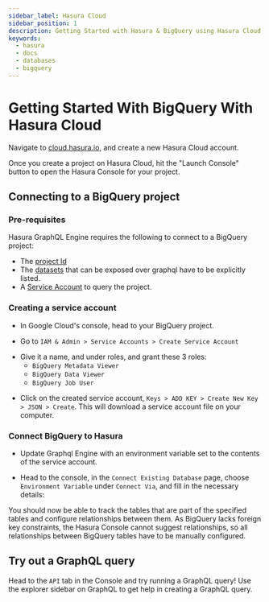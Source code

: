 ```yaml
---
sidebar_label: Hasura Cloud
sidebar_position: 1
description: Getting Started with Hasura & BigQuery using Hasura Cloud
keywords:
  - hasura
  - docs
  - databases
  - bigquery
---
```



# Getting Started With BigQuery With Hasura Cloud

Navigate to
[cloud.hasura.io](https://cloud.hasura.io/signup/?pg=docs&plcmt=body&cta=navigate-to-cloud-hasura-io&tech=default), and
create a new Hasura Cloud account.

Once you create a project on Hasura Cloud, hit the "Launch Console" button to open the Hasura Console for your project.

<Thumbnail src='/img/getting-started/create-new-project_console_2.12.1.png' alt='Connect new or existing database' width='900px' />

## Connecting to a BigQuery project

### Pre-requisites

Hasura GraphQL Engine requires the following to connect to a BigQuery project:

- The [project Id](https://support.google.com/googleapi/answer/7014113?hl=en)
- The [datasets](https://cloud.google.com/bigquery/docs/datasets-intro) that can be exposed over graphql have to be
explicitly listed.
- A [Service Account](https://cloud.google.com/iam/docs/service-accounts) to query the project.

### Creating a service account

- In Google Cloud's console, head to your BigQuery project.

- Go to `IAM & Admin > Service Accounts > Create Service Account`

<Thumbnail src='/img/databases/bigquery/getting-started/1-service-account.png' alt='Create new service account on GCP'
           width='400px' />

- Give it a name, and under roles, and grant these 3 roles:
  - `BigQuery Metadata Viewer`
  - `BigQuery Data Viewer`
  - `BigQuery Job User`

<Thumbnail src='/img/databases/bigquery/getting-started/2-service-account-details.png' alt='Add roles to service account on GCP' width='600px' />

- Click on the created service account, `Keys > ADD KEY > Create New Key > JSON > Create`. This will download a service
account file on your computer.

### Connect BigQuery to Hasura

- Update Graphql Engine with an environment variable set to the contents of the service account.

<Thumbnail src='/img/databases/bigquery/bigquery-add-service-account_console_2.12.1.png' alt='Add BigQuery service account to Hasura' width='900px' />

- Head to the console, in the `Connect Existing Database` page, choose `Environment Variable` under `Connect Via`, and
fill in the necessary details:

<Thumbnail src='/img/databases/bigquery/bigquery-connect-existing-database_console_2.12.0.png' alt='Connect existing BigQuery database in Hasura Cloud' width='900px' />

You should now be able to track the tables that are part of the specified tables and configure relationships between
them. As BigQuery lacks foreign key constraints, the Hasura Console cannot suggest relationships, so all relationships between
BigQuery tables have to be manually configured.

## Try out a GraphQL query

Head to the `API` tab in the Console and try running a GraphQL query! Use the explorer sidebar on GraphQL to get help in
creating a GraphQL query.

<Thumbnail src='/img/databases/bigquery/bigquery_api-query_2.12.png' alt='Make a GraphQL query with Hasura' width='1100px' />
